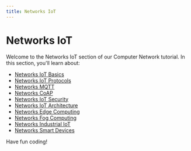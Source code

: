 ```yaml
---
title: Networks IoT
---
```


# Networks IoT

Welcome to the Networks IoT section of our Computer Network tutorial. In this section, you'll learn about:

- [Networks IoT Basics](./0-networks-iot-basics.mdx)
- [Networks IoT Protocols](./1-networks-iot-protocols.mdx)
- [Networks MQTT](./2-networks-mqtt.mdx)
- [Networks CoAP](./3-networks-coap.mdx)
- [Networks IoT Security](./4-networks-iot-security.mdx)
- [Networks IoT Architecture](./5-networks-iot-architecture.mdx)
- [Networks Edge Computing](./6-networks-edge-computing.mdx)
- [Networks Fog Computing](./7-networks-fog-computing.mdx)
- [Networks Industrial IoT](./8-networks-industrial-iot.mdx)
- [Networks Smart Devices](./9-networks-smart-devices.mdx)

Have fun coding!